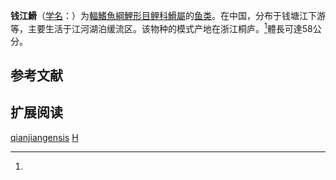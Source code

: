 {{Speciesbox
| name = 钱江䱻
| status = NE
| status_system = IUCN3.1
| image = 
| genus = Hemibarbus
| species = qianjiangensis
| authority = Yu, 1990<ref name='id6124'>{{cite web| url =http://www.bioinfo.cn/db05/BjdwSpecies.php?action=view&id=6124| title =钱江䱻| work =中国动物物种编目数据库| publisher =中国科学院微生物研究所| author =中国科学院动物研究所| accessdate =2009-04-11| deadurl =yes| archiveurl =https://web.archive.org/web/20160305055252/http://www.bioinfo.cn/db05/BjdwSpecies.php?action=view&id=6124| archivedate =2016-03-05}}</ref>
| synonyms = 
}}

'''钱江䱻'''（[[学名|学名]]：{{lang|la|''Hemibarbus qianjiangensis''}}）为[[輻鰭魚綱|輻鰭魚綱]][[鯉形目|鯉形目]][[鲤科|鲤科]][[䱻屬|䱻屬]]的[[鱼类|鱼类]]。在中国，分布于钱塘江下游等，主要生活于江河湖泊缓流区。该物种的模式产地在浙江桐庐。<ref name='id6124'/>體長可達58公分。

== 参考文献 ==
{{reflist}}

== 扩展阅读 ==
{{refbegin}}
{{wikispecies-inline|Hemibarbus qianjiangensis|钱江䱻}}
{{refend}}
{{Taxonbar|from=Q3755117}}

[[Category:䱻屬|qianjiangensis]]
[[Category:1990年描述的魚類|H]]


{{鯉形目小作品}}